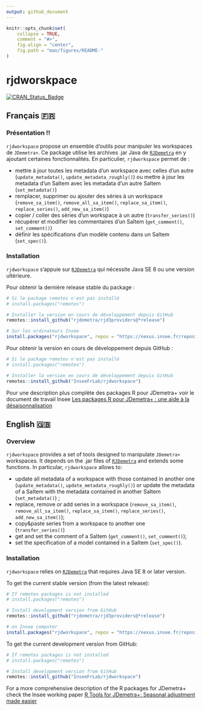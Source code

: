 ```yaml
---
output: github_document
---
```


<!-- README.md is generated from README.Rmd. Please edit that file -->

```r
knitr::opts_chunk$set(
    collapse = TRUE,
    comment = "#>",
    fig.align = "center",
    fig.path = "man/figures/README-"
)
```


# rjdworskpace

[![CRAN_Status_Badge](http://www.r-pkg.org/badges/version/rjdworkspace)](https://cran.r-project.org/package=rjdworkspace)


## Français 🇫🇷

### Présentation !!

`rjdworkspace` propose un ensemble d'outils pour manipuler les workspaces de `JDemetra+`. Ce package utilise les archives .jar Java de [`RJDemetra`](https://github.com/nbbrd/rjdemetra) en y ajoutant certaines fonctionnalités. En particulier, `rjdworkspace` permet de :

- mettre à jour toutes les metadata d'un workspace avec celles d'un autre (`update_metadata()`, `update_metadata_roughly()`) ou mettre à jour les metadata d'un SaItem avec les metadata d'un autre SaItem (`set_metadata()`) 
- remplacer, supprimer ou ajouter des séries à un workspace (`remove_sa_item()`, `remove_all_sa_item()`, `replace_sa_item()`, `replace_series()`, `add_new_sa_item()`)
- copier / coller des séries d'un workspace à un autre (`transfer_series()`)
- récupérer et modifier les commentaires d'un SaItem (`get_comment()`, `set_comment()`)
- définir les spécifications d'un modèle contenu dans un SaItem (`set_spec()`).

### Installation

`rjdworkspace` s'appuie sur [`RJDemetra`](https://github.com/nbbrd/rjdemetra) qui nécessite Java SE 8 ou une version ultérieure.

Pour obtenir la dernière release stable du package :

```r
# Si le package remotes n'est pas installé
# install.packages("remotes")

# Installer la version en cours de développement depuis GitHub
remotes::install_github("rjdemetra/rjd3providers@*release")

# Sur les ordinateurs Insee
install.packages("rjdworkspace", repos = "https://nexus.insee.fr/repository/r-public/")
```

Pour obtenir la version en cours de développement depuis GitHub :

```r
# Si le package remotes n'est pas installé
# install.packages("remotes")

# Installer la version en cours de développement depuis GitHub
remotes::install_github("InseeFrLab/rjdworkspace")
```


Pour une description plus complète des packages R pour JDemetra+ voir le document de travail Insee [Les packages R pour JDemetra+ : une aide à la désaisonnalisation](https://www.insee.fr/fr/statistiques/5019786)

## English 🇬🇧

### Overview

`rjdworkspace` provides a set of tools designed to manipulate `JDemetra+` workspaces.
It depends on the .jar files of
[`RJDemetra`](https://github.com/nbbrd/rjdemetra) and extends some
functions. In particular, `rjdworkspace` allows to:

- update all metadata of a workspace with those contained in another
  one (`update_metadata()`, `update_metadata_roughly()`) or update the
  metadata of a SaItem with the metadata contained in another SaItem
  (`set_metadata()`) ;  
- replace, remove or add series in a workspace (`remove_sa_item()`,
  `remove_all_sa_item()`, `replace_sa_item()`, `replace_series()`,
  `add_new_sa_item()`);  
- copy\&paste series from a workspace to another one
  (`transfer_series()`)
- get and set the comment of a SaItem (`get_comment()`,
  `set_comment()`);
- set the specification of a model contained in a SaItem
  (`set_spec()`).

### Installation

`rjdworkspace` relies on [`RJDemetra`](https://github.com/nbbrd/rjdemetra) that requires Java SE 8 or later version.

To get the current stable version (from the latest release):

```r
# If remotes packages is not installed
# install.packages("remotes")

# Install development version from GitHub
remotes::install_github("rjdemetra/rjd3providers@*release")

# on Insee computer
install.packages("rjdworkspace", repos = "https://nexus.insee.fr/repository/r-public/")
```

To get the current development version from GitHub:

```r
# If remotes packages is not installed
# install.packages("remotes")

# Install development version from GitHub
remotes::install_github("InseeFrLab/rjdworkspace")
```

For a more comprehensive description of the R packages for JDemetra+ check the Insee working paper [R Tools for JDemetra+: Seasonal adjustment made easier](https://www.insee.fr/en/statistiques/5019812)
